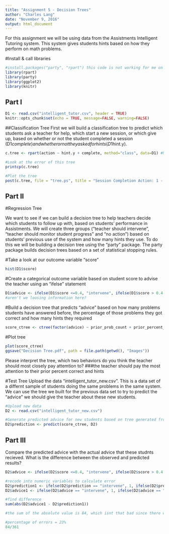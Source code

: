```yaml
---
title: "Assignment 5 - Decision Trees"
author: "Charles Lang"
date: "November 9, 2016"
output: html_document
---
```

For this assignment we will be using data from the Assistments Intelligent Tutoring system. This system gives students hints based on how they perform on math problems. 

#Install & call libraries
```r

#install.packages("party", "rpart") this code is not working for me on either machine
library(rpart)
library(party)
library(ggplot2)
library(knitr)

```

## Part I
```r

D1 <- read.csv("intelligent_tutor.csv", header = TRUE)
knitr::opts_chunk$set(echo = TRUE, message=FALSE, warning=FALSE)

```

##Classification Tree
First we will build a classification tree to predict which students ask a teacher for help, which start a new session, or which give up, based on whether or not the student completed a session (D1$complete) and whether or not they asked for hints (D1$hint.y). 
```r

c.tree <- rpart(action ~ hint.y + complete, method="class", data=D1) #Notice the standard R notion for a formula X ~ Y

#Look at the error of this tree
printcp(c.tree)

#Plot the tree
post(c.tree, file = "tree.ps", title = "Session Completion Action: 1 - Ask teacher, 2 - Start new session, 3 - Give up")

```
## Part II

#Regression Tree

We want to see if we can build a decision tree to help teachers decide which students to follow up with, based on students' performance in Assistments. We will create three groups ("teacher should intervene", "teacher should monitor student progress" and "no action") based on students' previous use of the system and how many hints they use. To do this we will be building a decision tree using the "party" package. The party package builds decision trees based on a set of statistical stopping rules.

#Take a look at our outcome variable "score"
```r

hist(D1$score)

```

#Create a categorical outcome variable based on student score to advise the teacher using an "ifelse" statement
```r

D1$advice <- ifelse(D1$score <=0.4, "intervene", ifelse(D1$score > 0.4 & D1$score <=0.8, "monitor", "no action"))
#aren't we loosing information here?

```

#Build a decision tree that predicts "advice" based on how many problems students have answered before, the percentage of those problems they got correct and how many hints they required
```r

score_ctree <- ctree(factor(advice) ~ prior_prob_count + prior_percent_correct + hints, D1)

```

#Plot tree
```r

plot(score_ctree)
ggsave("Decision Tree.pdf", path = file.path(getwd(), "Images"))

```

Please interpret the tree, which two behaviors do you think the teacher should most closely pay attemtion to?
###the teacher should pay the most attention to their prior percent correct and hints

#Test Tree
Upload the data "intelligent_tutor_new.csv". This is a data set of a differnt sample of students doing the same problems in the same system. We can use the tree we built for the previous data set to try to predict the "advice" we should give the teacher about these new students. 

```r
#Upload new data
D2 <- read.csv("intelligent_tutor_new.csv")

#Generate predicted advice for new students based on tree generated from old students
D2$prediction <- predict(score_ctree, D2)

``` 
## Part III
Compare the predicted advice with the actual advice that these studnts recieved. What is the difference between the observed and predicted results?

```r

D2$advice <- ifelse(D2$score <=0.4, "intervene", ifelse(D2$score > 0.4 & D2$score <=0.8, "monitor", "no action"))

#recode into numeric variables to calculate error
D2$prediction1 <- ifelse(D2$prediction == "intervene", 1, ifelse(D2$prediction == "monitor", 2, 3))
D2$advice1 <- ifelse(D2$advice == "intervene", 1, ifelse(D2$advice == "monitor", 2, 3))

#find difference
sum(abs(D2$advice1 - D2$prediction1))

#the sum of the absolute value is 84, which isnt that bad since there were only 361 observations

#percentage of errors = 23%
84/361

```
